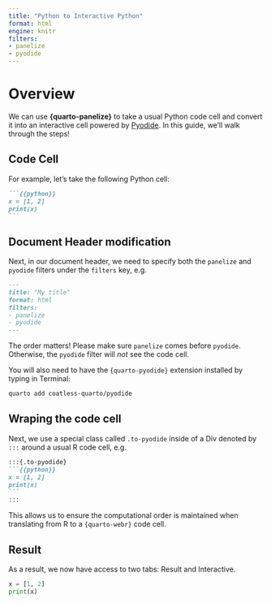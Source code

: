 ```yaml
---
title: "Python to Interactive Python"
format: html
engine: knitr
filters:
- panelize
- pyodide
---
```


# Overview

We can use **{quarto-panelize}** to take a usual Python code cell and convert it into an interactive cell powered by [Pyodide](https://pyodide.org/en/stable/). In this guide, we'll walk through the steps!

## Code Cell 

For example, let's take the following Python cell:

````md
```{{python}}
x = [1, 2]
print(x)
```
````

## Document Header modification 

Next, in our document header, we need to specify both the `panelize` and `pyodide` filters under the `filters` key, e.g. 


````md
---
title: "My title"
format: html
filters:
- panelize
- pyodide
---
````

:::{.callout-important}
The order matters! Please make sure `panelize` comes before `pyodide`. Otherwise, the `pyodide` filter will _not_ see the code cell.
:::

You will also need to have the `{quarto-pyodide}` extension installed by typing in Terminal: 

````sh
quarto add coatless-quarto/pyodide
````

## Wraping the code cell 

Next, we use a special class called `.to-pyodide` inside of a Div denoted by `:::` around a usual R code cell, e.g. 

````md
:::{.to-pyodide}
```{{python}}
x = [1, 2]
print(x)
```
:::
````

This allows us to ensure the computational order is maintained when translating from R to a `{quarto-webr}` code cell.

## Result

As a result, we now have access to two tabs: Result and Interactive.

:::{.to-pyodide}
```python
x = [1, 2]
print(x)
```
:::

